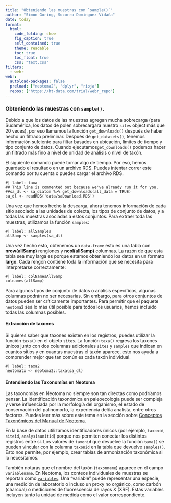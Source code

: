 ```yaml
---
title: "Obteniendo las muestras con `sample()`"
author: "Simon Goring, Socorro Dominguez Vidaña"
date: today
format:
  html:
    code_folding: show
    fig_caption: true
    self_contained: true
    theme: readable
    toc: true
    toc_float: true
    css: "text.css"
filters:
  - webr
webr: 
  autoload-packages: false
  preload: ["neotoma2", "dplyr", "rioja"]
  repos: ["https://ht-data.com/trial/webr_repo"]
---
```


### Obteniendo las muestras con `sample()`.

Debido a que los datos de las muestras agregan mucha sobrecarga (para Sudamérica, los datos de polen sobrecargara nuestro `sites` object más que 20 veces), por eso llamamos la función `get_downloads()` después de haber hecho un filtrado preliminar. Después de `get_datasets()`, tenemos información sufciente para filtar basados en ubicación, límites de tiempo y tipo conjunto de datos. Cuando ejecutamos`get_downloads()` podemos hacer un filtrado más fino a nivel de unidad de análisis o nivel de taxón.

El siguiente comando puede tomar algo de tiempo. Por eso, hemos guardado el resultado en un archivo RDS. Puedes intentar correr este comando por tu cuenta o puedes cargar el archivo RDS.

```web-r
#| label: taxa
## This line is commented out because we've already run it for you.
##sa_dl <- sa_diatom %>% get_downloads(all_data = TRUE)
sa_dl <- readRDS('data/saDownload.RDS')
```

Una vez que hemos hecho la descarga, ahora tenemos información de cada sitio asociado a las unidades de colecta, los tipos de conjunto de datos, y a todas las muestras asociadas a estos conjuntos. Para extraer toda las muestras, utilizamos la función `samples`:

```web-r
#| label: allSamples
allSamp <- samples(sa_dl)
```

Una vez hecho esto, obtenemos un `data.frame` esto es una tabla con **nrow(allSamp)** renglones y **ncol(allSamp)** columnas. La razón de que esta tabla sea muy larga es porque estamos obteniendo los datos en un formato **largo**. Cada rengón contiene toda la información que se necesita para interpretarse correctamente:

```web-r
#| label: colNamesAllSamp
colnames(allSamp)
```

Para algunos tipos de conjunto de datos o análisis específicos, algunas columnas podrán no ser necesarias. Sin embargo, para otros conjuntos de datos pueden ser críticamente importantes. Para permitir que el paquete `neotoma2` sea lo más útil posible para todos los usuarios, hemos incluido todas las columnas posibles.

#### Extracción de taxones {.tabset}

Si quieres saber que taxones existen en los registros, puedes utilizar la función `taxa()` en el objeto `sites`. La función `taxa()` regresa los taxones únicos junto con dos columnas adicionales `sites` y `samples` que indican en cuantos sitios y en cuantas muestras el taxón aparece, esto nos ayuda a comprender mejor que tan común es cada taxón individual.

```web-r
#| label: taxa2
neotomatx <- neotoma2::taxa(sa_dl)
```

#### Entendiendo las Taxonomías en Neotoma {-}
Las taxonomías en Neotoma no siempre son tan directas como podríamos pensar. La identificación taxonómica en paleoecología puede ser compleja y verse influenciada por la morfología del organismo, el estado de conservación del palinomorfo, la experiencia del/la analista, entre otros factores. Puedes leer más sobre este tema en la sección sobre [Conceptos Taxonómicos del Manual de Neotoma](https://open.neotomadb.org/manual/database-design-concepts.html#taxonomy-and-synonymy).

En la base de datos utilizamos identificadores únicos (por ejemplo, `taxonid`, `siteid`, `analysisunitid`) porque nos permiten conectar los distintos registros entre sí. Los valores de `taxonid` que devuelve la función `taxa()` se pueden vincular con la columna `taxonid` en la tabla que devuelve `samples()`. Esto nos permite, por ejemplo, crear tablas de armonización taxonómica si lo necesitamos.

También notarás que el nombre del taxón (`taxonname`) aparece en el campo `variablename`. En Neotoma, los conteos individuales de muestras se reportan como [`variables`](https://open.neotomadb.org/manual/taxonomy-related-tables-1.html#Variables). Una "variable" puede representar una especie, una medición de laboratorio o incluso un proxy no orgánico, como carbón (charcoal) o mediciones de fluorescencia de rayos X (XRF). Estas variables incluyen tanto la unidad de medida como el valor correspondiente.